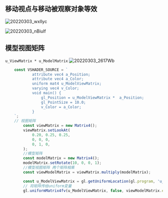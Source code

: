 ## 移动视点与移动被观察对象等效
![20220303_wxIlyc](https://cdn.jsdelivr.net/gh/crexk/pic-archive@main/uPic/20220303_wxIlyc.png)

![20220303_nBiulf](https://cdn.jsdelivr.net/gh/crexk/pic-archive@main/uPic/20220303_nBiulf.png)

## 模型视图矩阵
`u_ViewMatrix * u_ModelMatrix`
![20220303_2617Wb](https://cdn.jsdelivr.net/gh/crexk/pic-archive@main/uPic/20220303_2617Wb.png)


```ts
    const VSHADER_SOURCE = `
            attribute vec4 a_Position;
            attribute vec4 a_Color;
            uniform mat4 u_ModelViewMatrix;
            varying vec4 v_Color;
            void main() {
                gl_Position = u_ModelViewMatrix *  a_Position;
                gl_PointSize = 10.0;
                v_Color = a_Color;
            }
    `;
    // 视图矩阵
        const viewMatrix = new Matrix4();
        viewMatrix.setLookAt(
            0.20, 0.25, 0.25,
            0, 0, 0,
            0, 1, 0,
        );
        //模型矩阵
        const modelMatrix = new Matrix4();
        modelMatrix.setRotate(10, 0, 0, 1);
        //模型视图矩阵 两个矩阵相乘
        const viewModelMatrix = viewMatrix.multiply(modelMatrix);

        const u_ModelViewMatrix = gl.getUniformLocation(gl.program, 'u_ModelViewMatrix');
        // 将矩阵传给uniform变量
        gl.uniformMatrix4fv(u_ModelViewMatrix, false, viewModelMatrix.elements);
```
